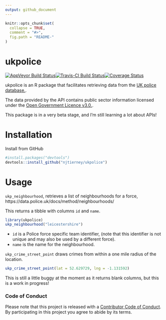 ```yaml
---
output: github_document
---
```

<!-- README.md is generated from README.Rmd. Please edit that file -->

```r
knitr::opts_chunk$set(
  collapse = TRUE,
  comment = "#>",
  fig.path = "README-"
)
```

# ukpolice
[![AppVeyor Build Status](https://ci.appveyor.com/api/projects/status/github/njtierney/ukpolice?branch=master&svg=true)](https://ci.appveyor.com/project/njtierney/ukpolice)[![Travis-CI Build Status](https://travis-ci.org/njtierney/ukpolice.svg?branch=master)](https://travis-ci.org/njtierney/ukpolice)[![Coverage Status](https://img.shields.io/codecov/c/github/njtierney/ukpolice/master.svg)](https://codecov.io/github/njtierney/ukpolice?branch=master)

ukpolice is an R package that facilitates retrieving data from the [UK police database.](https://data.police.uk/).

The data provided by the API contains public sector information licensed under the [Open Government Licence v3.0.](http://www.nationalarchives.gov.uk/doc/open-government-licence/version/3/).

This package is in a very beta stage, and I'm still learning a lot about APIs!

# Installation

Install from GitHub

```r

#install.packages("devtools")
devtools::install_github("njtierney/ukpolice")

```

# Usage

`ukp_neighbourhood`, retrieves a list of neighbourhoods for a force, https://data.police.uk/docs/method/neighbourhoods/

This returns a tibble with columns `id` and `name`. 

```r

library(ukpolice)
ukp_neighbourhood("leicestershire")

```

- `id` is a Police force specific team identifier, (note that this identifier is not unique and may also be used by a different force). 
- `name` is the name for the neighbourhood.

`ukp_crime_street_point` draws crimes from within a one mile radius of the location.

```r

ukp_crime_street_point(lat = 52.629729, lng = -1.131592)

```

This is still a little buggy at the moment as it returns blank columns, but this is a work in progress!

### Code of Conduct

Please note that this project is released with a [Contributor Code of Conduct](CONDUCT.md). By participating in this project you agree to abide by its terms.
